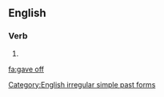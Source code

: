 ==English==

===Verb===
{{head|en|verb form}}

# {{en-simple past of|give off}}

[[Category:English irregular simple past forms]]

[[fa:gave off]]
